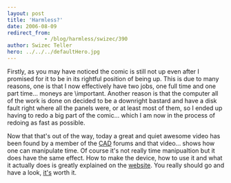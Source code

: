 ```yaml
---
layout: post
title: 'Harmless?'
date: 2006-08-09
redirect_from: 
            - /blog/harmless/swizec/390
author: Swizec Teller
hero: ../../../defaultHero.jpg
---
```

Firstly, as you may have noticed the comic is still not up even after I promised for it to be in its rightful position of being up. This is due to many reasons, one is that I now effectively have two jobs, one full time and one part time... moneys are \\important. Another reason is that the computer all of the work is done on decided to be a downright bastard and have a disk fault right where all the panels were, or at least most of them, so I ended up having to redo a big part of the comic... which I am now in the process of redoing as fast as possible.  
  
Now that that's out of the way, today a great and quiet awesome video has been found by a member of the [CAD](http://cad-forums.com) forums and that video... shows how one can manipulate time. Of course it's not really time manipualtion but it does have the same effect. How to make the device, how to use it and what it actually does is greatly explained on the [website](http://cre.ations.net/creation/44). You really should go and have a look, [it's](http://cre.ations.net/creation/44) worth it.